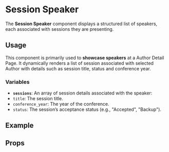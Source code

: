 
<Meta title="Organisms/Session Speaker" of={Stories} />

# Session Speaker

The **Session Speaker** component displays a structured list of speakers, each associated with sessions they are presenting.

## Usage

This component is primarily used to **showcase speakers** at a Author Detail Page. It dynamically renders a list of session associated with selected Author with details such as session title, status and conference year.

### Variables
- **`sessions`**: An array of session details associated with the speaker:
 - `title`: The session title.
 - `conference_year`: The year of the conference.
 - `status`: The session’s acceptance status (e.g., "Accepted", "Backup").

## Example

<Canvas of={Stories.Session_Speaker} />

## Props

<Controls of={Stories.Session_Speaker} />
